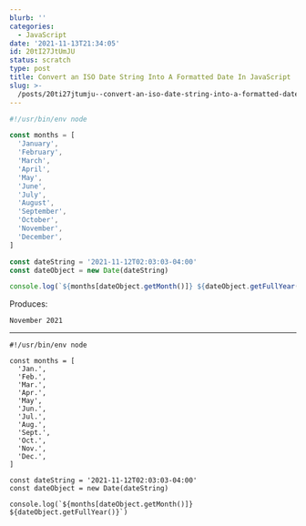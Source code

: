 ```yaml
---
blurb: ''
categories:
  - JavaScript
date: '2021-11-13T21:34:05'
id: 20tI27JtUmJU
status: scratch
type: post
title: Convert an ISO Date String Into A Formatted Date In JavaScript
slug: >-
  /posts/20ti27jtumju--convert-an-iso-date-string-into-a-formatted-date-in-javascript
---
```


```javascript
#!/usr/bin/env node

const months = [
  'January',
  'February',
  'March',
  'April',
  'May',
  'June',
  'July',
  'August',
  'September',
  'October',
  'November',
  'December',
]

const dateString = '2021-11-12T02:03:03-04:00'
const dateObject = new Date(dateString)

console.log(`${months[dateObject.getMonth()]} ${dateObject.getFullYear()}`)
```

Produces:

```
November 2021
```

---

```
#!/usr/bin/env node

const months = [
  'Jan.',
  'Feb.',
  'Mar.',
  'Apr.',
  'May',
  'Jun.',
  'Jul.',
  'Aug.',
  'Sept.',
  'Oct.',
  'Nov.',
  'Dec.',
]

const dateString = '2021-11-12T02:03:03-04:00'
const dateObject = new Date(dateString)

console.log(`${months[dateObject.getMonth()]} ${dateObject.getFullYear()}`)
```
